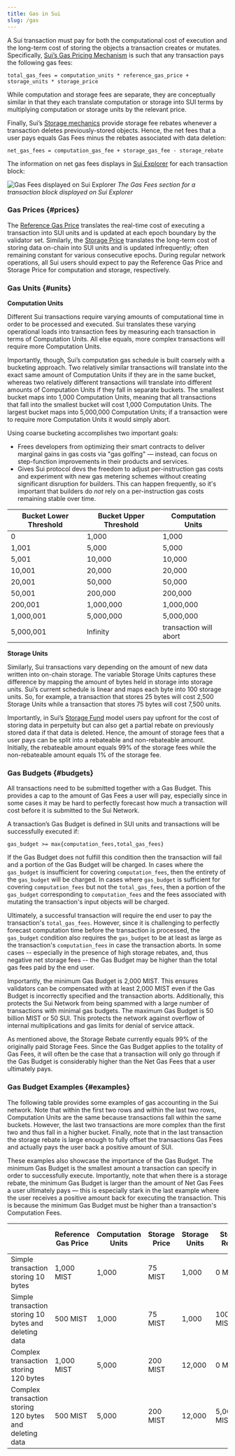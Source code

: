 ```yaml
---
title: Gas in Sui
slug: /gas
---
```


A Sui transaction must pay for both the computational cost of execution and the long-term cost of storing the objects a transaction creates or mutates. Specifically, [Sui’s Gas Pricing Mechanism](gas-pricing.mdx) is such that any transaction pays the following gas fees:

`total_gas_fees = computation_units * reference_gas_price + storage_units * storage_price`

While computation and storage fees are separate, they are conceptually similar in that they each translate computation or storage into SUI terms by multiplying computation or storage units by the relevant price.

Finally, Sui’s [Storage mechanics](sui-storage-fund.mdx#storage-fund-rewards) provide storage fee rebates whenever a transaction deletes previously-stored objects. Hence, the net fees that a user pays equals Gas Fees minus the rebates associated with data deletion:

`net_gas_fees = computation_gas_fee + storage_gas_fee - storage_rebate`

The information on net gas fees displays in [Sui Explorer](https://suiexplorer.com/) for each transaction block:

![Gas Fees displayed on Sui Explorer](/img/gas-fees-explorer.png "The Gas Fees section displayed on Sui Explorer")
_The Gas Fees section for a transaction block displayed on Sui Explorer_

### Gas Prices {#prices}

The [Reference Gas Price](gas-pricing.mdx#computation-gas-prices) translates the real-time cost of executing a transaction into SUI units and is updated at each epoch boundary by the validator set. Similarly, the [Storage Price](gas-pricing.mdx#storage-gas-prices) translates the long-term cost of storing data on-chain into SUI units and is updated infrequently; often remaining constant for various consecutive epochs. During regular network operations, all Sui users should expect to pay the Reference Gas Price and Storage Price for computation and storage, respectively.

### Gas Units {#units}

**Computation Units**

Different Sui transactions require varying amounts of computational time in order to be processed and executed. Sui translates these varying operational loads into transaction fees by measuring each transaction in terms of Computation Units. All else equals, more complex transactions will require more Computation Units.

Importantly, though, Sui’s computation gas schedule is built coarsely with a bucketing approach. Two relatively similar transactions will translate into the exact same amount of Computation Units if they are in the same bucket, whereas two relatively different transactions will translate into different amounts of Computation Units if they fall in separate buckets. The smallest bucket maps into 1,000 Computation Units, meaning that all transactions that fall into the smallest bucket will cost 1,000 Computation Units. The largest bucket maps into 5,000,000 Computation Units; if a transaction were to require more Computation Units it would simply abort.

Using coarse bucketing accomplishes two important goals:

- Frees developers from optimizing their smart contracts to deliver marginal gains in gas costs via "gas golfing" — instead, can focus on step-function improvements in their products and services.
- Gives Sui protocol devs the freedom to adjust per-instruction gas costs and experiment with new gas metering schemes without creating significant disruption for builders. This can happen frequently, so it's important that builders do _not_ rely on a per-instruction gas costs remaining stable over time.

| Bucket Lower Threshold | Bucket Upper Threshold | Computation Units      |
| ---------------------- | ---------------------- | ---------------------- |
| 0                      | 1,000                  | 1,000                  |
| 1,001                  | 5,000                  | 5,000                  |
| 5,001                  | 10,000                 | 10,000                 |
| 10,001                 | 20,000                 | 20,000                 |
| 20,001                 | 50,000                 | 50,000                 |
| 50,001                 | 200,000                | 200,000                |
| 200,001                | 1,000,000              | 1,000,000              |
| 1,000,001              | 5,000,000              | 5,000,000              |
| 5,000,001              | Infinity               | transaction will abort |

**Storage Units**

Similarly, Sui transactions vary depending on the amount of new data written into on-chain storage. The variable Storage Units captures these difference by mapping the amount of bytes held in storage into storage units. Sui’s current schedule is linear and maps each byte into 100 storage units. So, for example, a transaction that stores 25 bytes will cost 2,500 Storage Units while a transaction that stores 75 bytes will cost 7,500 units.

Importantly, in Sui’s [Storage Fund](sui-storage-fund.mdx) model users pay upfront for the cost of storing data in perpetuity but can also get a partial rebate on previously stored data if that data is deleted. Hence, the amount of storage fees that a user pays can be split into a rebateable and non-rebateable amount. Initially, the rebateable amount equals 99% of the storage fees while the non-rebateable amount equals 1% of the storage fee.

### Gas Budgets {#budgets}

All transactions need to be submitted together with a Gas Budget. This provides a cap to the amount of Gas Fees a user will pay, especially since in some cases it may be hard to perfectly forecast how much a transaction will cost before it is submitted to the Sui Network.

A transaction’s Gas Budget is defined in SUI units and transactions will be successfully executed if:

`gas_budget >= max{computation_fees,total_gas_fees}`

If the Gas Budget does not fulfill this condition then the transaction will fail and a portion of the Gas Budget will be charged. In cases where the `gas_budget` is insufficient for covering `computation_fees`, then the entirety of the `gas_budget` will be charged. In cases where `gas_budget` is sufficient for covering `computation_fees` but not the `total_gas_fees`, then a portion of the `gas_budget` corresponding to `computation_fees` and the fees associated with mutating the transaction's input objects will be charged.

Ultimately, a successful transaction will require the end user to pay the transaction's `total_gas_fees`. However, since it is challenging to perfectly forecast computation time before the transaction is processed, the `gas_budget` condition also requires the `gas_budget` to be at least as large as the transaction's `computation_fees` in case the transaction aborts. In some cases -- especially in the presence of high storage rebates, and, thus negative net storage fees -- the Gas Budget may be higher than the total gas fees paid by the end user.

Importantly, the minimum Gas Budget is 2,000 MIST. This ensures validators can be compensated with at least 2,000 MIST even if the Gas Budget is incorrectly specified and the transaction aborts. Additionally, this protects the Sui Network from being spammed with a large number of transactions with minimal gas budgets. The maximum Gas Budget is 50 billion MIST or 50 SUI. This protects the network against overflow of internal multiplications and gas limits for denial of service attack.

As mentioned above, the Storage Rebate currently equals 99% of the originally paid Storage Fees. Since the Gas Budget applies to the totality of Gas Fees, it will often be the case that a transaction will only go through if the Gas Budget is considerably higher than the Net Gas Fees that a user ultimately pays.

### Gas Budget Examples {#examples}

The following table provides some examples of gas accounting in the Sui network. Note that within the first two rows and within the last two rows, Computation Units are the same because transactions fall within the same buckets. However, the last two transactions are more complex than the first two and thus fall in a higher bucket. Finally, note that in the last transaction the storage rebate is large enough to fully offset the transactions Gas Fees and actually pays the user back a positive amount of SUI.

These examples also showcase the importance of the Gas Budget. The minimum Gas Budget is the smallest amount a transaction can specify in order to successfully execute. Importantly, note that when there is a storage rebate, the minimum Gas Budget is larger than the amount of Net Gas Fees a user ultimately pays — this is especially stark in the last example where the user receives a positive amount back for executing the transaction. This is because the minimum Gas Budget must be higher than a transaction's Computation Fees.

|                                                         | Reference Gas Price | Computation Units | Storage Price | Storage Units | Storage Rebate | Minimum Gas Budget | Net Gas Fees   |
| ------------------------------------------------------- | ------------------- | ----------------- | ------------- | ------------- | -------------- | ------------------ | -------------- |
| Simple transaction storing 10 bytes                     | 1,000 MIST          | 1,000             | 75 MIST       | 1,000         | 0 MIST         | 1,075,000 MIST     | 1,075,000 MIST |
| Simple transaction storing 10 bytes and deleting data   | 500 MIST            | 1,000             | 75 MIST       | 1,000         | 100,000 MIST   | 500,000 MIST       | 475,000 MIST   |
| Complex transaction storing 120 bytes                   | 1,000 MIST          | 5,000             | 200 MIST      | 12,000        | 0 MIST         | 7,400,000 MIST     | 7,400,000 MIST |
| Complex transaction storing 120 bytes and deleting data | 500 MIST            | 5,000             | 200 MIST      | 12,000        | 5,000,000 MIST | 2,500,000 MIST     | -100,000 MIST  |
